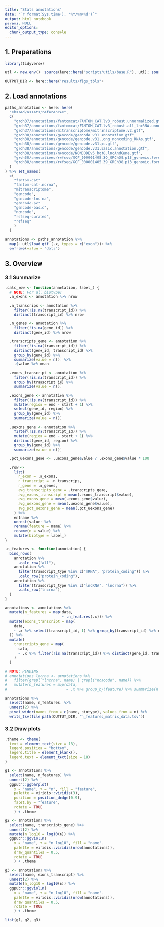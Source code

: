 ```yaml
---
title: "Stats annotations"
date: "`r format(Sys.time(), '%Y/%m/%d')`"
output: html_notebook
params: NULL
editor_options:
  chunk_output_type: console
---
```


## 1. Preparations
```r
library(tidyverse)

utl <- new.env(); source(here::here("scripts/utils/base.R"), utl); source(here::here("scripts/utils/plot.R"), utl)

OUTPUT_DIR <- here::here("results/figs_tbls")
```

## 2. Load annotations
```r
paths_annotation <- here::here(
  "shared/assets/references",
  c(
    "grch37/annotations/fantomcat/FANTOM_CAT.lv3_robust.unnormalized.gtf",
    "grch37/annotations/fantomcat/FANTOM_CAT.lv3_robust.all_lncRNA.unnormalized.gtf",
    "grch37/annotations/mitranscriptome/mitranscriptome.v2.gtf",
    "grch38/annotations/gencode/gencode.v31.annotation.gtf",
    "grch38/annotations/gencode/gencode.v31.long_noncoding_RNAs.gtf",
    "grch38/annotations/gencode/gencode.v31.pc.gtf",
    "grch38/annotations/gencode/gencode.v31.basic.annotation.gtf",
    "grch38/annotations/noncode/NONCODEv5_hg38.lncAndGene.gtf",
    "grch38/annotations/refseq/GCF_000001405.39_GRCh38.p13_genomic.formatted_curated.gtf",
    "grch38/annotations/refseq/GCF_000001405.39_GRCh38.p13_genomic.formatted.gtf"
  )
) %>% set_names(
  c(
    "fantom-cat",
    "fantom-cat-lncrna",
    "mitranscriptome",
    "gencode",
    "gencode-lncrna",
    "gencode-pc",
    "gencode-basic",
    "noncode",
    "refseq-curated",
    "refseq"
    )
  )

annotations <- paths_annotation %>%
  map(~ utl$load_gtf_(.x, types = c("exon"))) %>%
  enframe(value = "data")
```

## 3. Overview
### 3.1 Summarize
```r
.calc_row <- function(annotation, label_) {
  # NOTE: For all biotypes
  .n_exons <- annotation %>% nrow

  .n_transcrips <- annotation %>%
    filter(!is.na(transcript_id)) %>%
    distinct(transcript_id) %>% nrow

  .n_genes <- annotation %>%
    filter(!is.na(gene_id)) %>%
    distinct(gene_id) %>% nrow

  .transcripts_gene <- annotation %>%
    filter(!is.na(transcript_id)) %>%
    distinct(gene_id, transcript_id) %>%
    group_by(gene_id) %>%
    summarize(value = n()) %>%
    .$value %>% mean

  .exons_transcript <- annotation %>%
    filter(!is.na(transcript_id)) %>%
    group_by(transcript_id) %>%
    summarize(value = n())

  .exons_gene <- annotation %>%
    filter(!is.na(transcript_id)) %>%
    mutate(region = end - start + 1) %>%
    select(gene_id, region) %>%
    group_by(gene_id) %>%
    summarize(value = n())

  .uexons_gene <- annotation %>%
    filter(!is.na(transcript_id)) %>%
    mutate(region = end - start + 1) %>%
    distinct(gene_id, region) %>%
    group_by(gene_id) %>%
    summarize(value = n())

  .pct_uexons_gene <- .uexons_gene$value / .exons_gene$value * 100

  .row <-
    list(
      n_exon = .n_exons,
      n_transcript = .n_transcrips,
      n_gene = .n_genes,
      avg_transcripts_gene = .transcripts_gene,
      avg_exons_transcript = mean(.exons_transcript$value),
      avg_exons_gene = mean(.exons_gene$value),
      avg_uexons_gene = mean(.uexons_gene$value),
      avg_pct_uexons_gene = mean(.pct_uexons_gene)
    ) %>%
    enframe %>%
    unnest(value) %>%
    rename(feature = name) %>%
    rename(n = value) %>%
    mutate(biotype = label_)
}

.n_features <- function(annotation) {
  bind_rows(
    annotation %>%
      .calc_row("all"),
    annotation %>%
      filter(transcript_type %in% c("mRNA", "protein_coding")) %>%
      .calc_row("protein_coding"),
    annotation %>%
      filter(transcript_type %in% c("lncRNA", "lncrna")) %>%
      .calc_row("lncrna"),
  )
}

annotations <- annotations %>%
  mutate(n_features = map(data,
                          ~ .n_features(.x))) %>%
  mutate(exons_transcript = map(
    data,
    ~ .x %>% select(transcript_id, 1) %>% group_by(transcript_id) %>% dplyr::summarize(n = n())
  )) %>%
  mutate(
    transcripts_gene = map(
      data,
      ~ .x %>% filter(!is.na(transcript_id)) %>% distinct(gene_id, transcript_id) %>% group_by(gene_id) %>% dplyr::summarize(n = n())
    )
  )

# NOTE: PENDING
# annotations_lncrna <- annotations %>%
#   filter(grepl("lncrna", name) | grepl("noncode", name)) %>%
#   mutate(n_features = map(data,
#                           ~ .x %>% group_by(feature) %>% summarize(n = n())))

annotations %>%
  select(name, n_features) %>%
  unnest(2) %>%
  pivot_wider(names_from = c(name, biotype), values_from = n) %>%
  write_tsv(file.path(OUTPUT_DIR, "n_features_matrix_data.tsv"))

```

### 3.2 Draw plots
```r
.theme <- theme(
  text = element_text(size = 18),
  legend.position = "bottom",
  legend.title = element_blank(),
  legend.text = element_text(size = 18)
)

g1 <- annotations %>%
  select(name, n_features) %>%
  unnest(2) %>%
  ggpubr::ggbarplot(
    x = "name", y = "n", fill = "feature",
    palette = viridis::viridis(3),
    position = position_dodge(0.9),
    facet.by = "feature",
    rotate = TRUE
    ) + .theme

g2 <- annotations %>%
  select(name, transcripts_gene) %>%
  unnest(2) %>%
  mutate(n_log10 = log10(n)) %>%
  ggpubr::ggviolin(
    x = "name", y = "n_log10", fill = "name",
    palette = viridis::viridis(nrow(annotations)),
    draw_quantiles = 0.5,
    rotate = TRUE
    ) + .theme

g3 <- annotations %>%
  select(name, exons_transcript) %>%
  unnest(2) %>%
  mutate(n_log10 = log10(n)) %>%
  ggpubr::ggviolin(
    x = "name", y = "n_log10", fill = "name",
    palette = viridis::viridis(nrow(annotations)),
    draw_quantiles = 0.5,
    rotate = TRUE
    ) + .theme

list(g1, g2, g3)
```